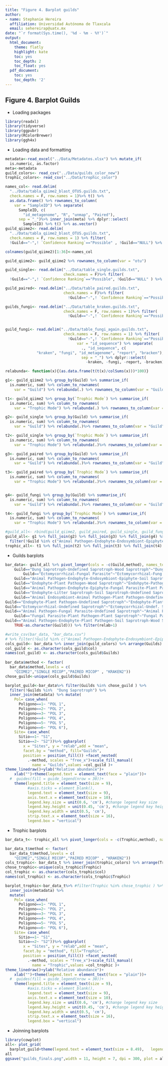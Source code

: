 ```yaml
---
title: "Figure 4. Barplot guilds"
author:
- name: Stephanie Hereira
  affiliation: Universidad Autónoma de Tlaxcala
  email: sehereirap@uatx.mx
date: "`r format(Sys.time(), '%d - %m - %Y')`"
output:
  html_document:
    theme: flatly
    highlight: kate
    toc: yes
    toc_depth: 2
    toc_float: yes
  pdf_document:
    toc: yes
    toc_depth: '2'
---
```


## Figure 4. Barplot Guilds

- Loading packages 
```r
library(readxl)
library(tidyverse)
library(ggpubr)
library(RColorBrewer)
library(ggh4x)
```

- Loading data and formatting
```r
metadata<-read_excel("../Data/Metadatos.xlsx") %>% mutate_if(
  is.numeric, as.factor)
meta<-metadata
guild_colors<- read_csv("../Data/guilds_color_new")
trophic_colors<- read_csv("../Data/trophic_color")

names_col<- read.delim(
  "../Data/tabla_qiime2_blast_OTUS.guilds.txt", 
  check.names = F, row.names = 1)%>% t() %>% 
  as.data.frame() %>% rownames_to_column(
    var = "SampleID") %>% separate(
      SampleID, c(
        "id_metagenome", "R", "unmap", "Paired"), 
      sep = "_")%>% inner_join(meta) %>% dplyr::select(
        SampleID) %>% t() %>% as.vector()
guild_qiime2<- read.delim(
  "../Data/tabla_qiime2_blast_OTUS.guilds.txt", 
  check.names = F, row.names = 1) %>% filter(
  !Guild=="-",! `Confidence Ranking`=="Possible" , !Guild=="NULL") %>% mutate(Method="QIIME2")

colnames(guild_qiime2)[1:36]<-names_col

guild_qiime2<- guild_qiime2 %>% rownames_to_column(var = "otu")

guild_single<- read.delim("../Data/table_single.guilds.txt", 
                          check.names = F)%>% filter(
  !Guild=="-",! `Confidence Ranking`=="Possible", !Guild=="NULL" ) %>% mutate(Method="MICOP SINGLE")

guild_paired<- read.delim("../Data/table_paired.guilds.txt", 
                          check.names = F)%>% filter(
                            !Guild=="-",! `Confidence Ranking`=="Possible" ) %>% mutate(Method="MICOP PAIRED")

guilds_fungi<- read.delim("../Data/table_kraken.guilds.txt", 
                          check.names = F, row.names = 1)%>% filter(
                            !Guild=="-",! `Confidence Ranking`=="Possible" ) %>% mutate(otu=paste0("otu", rownames(.))) %>% select_at(vars(!starts_with("kraken")))


guild_fungi<- read.delim("../Data/table_fungi_again.guilds.txt", 
                          check.names = F, row.names = 1) %>% filter(
                            !Guild=="-",! `Confidence Ranking`=="Possible" ,   !Guild=="NULL") %>% mutate(otu=paste0("otu", rownames(.))) %>% column_to_rownames(var = "otu")%>% select_if(is.numeric)%>% t() %>% as.data.frame() %>% rownames_to_column(
                                var = "id_sequence") %>% separate(
                                  ., "id_sequence", c(
              "kraken", "fungi", "id_metagenome", "report", "bracken"), 
                                  sep = "_") %>% dplyr::select(
                                    -kraken, -fungi, -report, -bracken) %>% full_join(metadata) %>% dplyr::select(-id_sequence:-Names, -id_metagenome) %>% column_to_rownames(var = "SampleID") %>% t() %>% as.data.frame() %>% rownames_to_column(var = "otu") %>% inner_join(guilds_fungi)%>% mutate(Method="KRAKEN2")

relabunda<- function(x){(as.data.frame(t(t(x)/colSums(x)))*100)}

g1<- guild_qiime2 %>% group_by(Guild) %>% summarise_if(
  is.numeric, sum) %>% column_to_rownames(
    var = "Guild") %>% relabunda(.) %>% rownames_to_column(var = "Guild") %>% mutate(method="QIIME2") %>%  mutate(total = rowMeans(across(where(is.numeric)))) %>% top_n(n = 10, wt = total) %>% dplyr::select(-total)

t1<- guild_qiime2 %>% group_by(`Trophic Mode`) %>% summarise_if(
  is.numeric, sum) %>% column_to_rownames(
    var = "Trophic Mode") %>% relabunda(.) %>% rownames_to_column(var = "Trophic") %>% mutate(method="QIIME2")

g2<- guild_single %>% group_by(Guild) %>% summarise_if(
  is.numeric, sum) %>% column_to_rownames(
    var = "Guild") %>% relabunda(.)%>% rownames_to_column(var = "Guild")%>% mutate(method="SINGLE MICOP")%>%  mutate(total = rowMeans(across(where(is.numeric)))) %>% top_n(n = 10, wt = total)%>% dplyr::select(-total)

t2<- guild_single %>% group_by(`Trophic Mode`) %>% summarise_if(
  is.numeric, sum) %>% column_to_rownames(
    var = "Trophic Mode") %>% relabunda(.)%>% rownames_to_column(var = "Trophic")%>% mutate(method="SINGLE MICOP")

g3<- guild_paired %>% group_by(Guild) %>% summarise_if(
  is.numeric, sum) %>% column_to_rownames(
    var = "Guild") %>% relabunda(.)%>% rownames_to_column(var = "Guild")%>% mutate(method="PAIRED MICOP")%>%  mutate(total = rowMeans(across(where(is.numeric)))) %>% top_n(n = 10, wt = total)%>% dplyr::select(-total)

t3<- guild_paired %>% group_by(`Trophic Mode`) %>% summarise_if(
  is.numeric, sum) %>% column_to_rownames(
    var = "Trophic Mode") %>% relabunda(.)%>% rownames_to_column(var = "Trophic")%>% mutate(method="PAIRED MICOP")


g4<- guild_fungi %>% group_by(Guild) %>% summarise_if(
  is.numeric, sum) %>% column_to_rownames(
    var = "Guild") %>% relabunda(.)%>% rownames_to_column(var = "Guild")%>% mutate(method="KRAKEN2")%>%  mutate(total = rowMeans(across(where(is.numeric)))) %>% top_n(n = 10, wt = total)%>% dplyr::select(-total)

t4<- guild_fungi %>% group_by(`Trophic Mode`) %>% summarise_if(
  is.numeric, sum) %>% column_to_rownames(
    var = "Trophic Mode") %>% relabunda(.)%>% rownames_to_column(var = "Trophic")%>% mutate(method="KRAKEN2")

#guild_all<- rbind(guild_qiime2, guild_paired, guild_single, guild_fungi)
guild_all<- g1 %>% full_join(g2) %>% full_join(g3) %>% full_join(g4) %>%
  filter(!Guild %in% c("Animal Pathogen-Endophyte-Endosymbiont-Epiphyte-Soil Saprotroph-Undefined Saprotroph", "Animal Pathogen-Soil Saprotroph", "Endophyte-Undefined Saprotroph"))
trophic_all<- t1 %>% full_join(t2) %>% full_join(t3) %>% full_join(t4)


```


- Guilds barplots
```r

bar_data<- guild_all %>% pivot_longer(cols = -c(Guild,method), names_to = "SampleID", values_to = "relab")%>% mutate(Guilds=case_when(
    Guild=="Dung Saprotroph-Undefined Saprotroph-Wood Saprotroph"~"Dung Sap.-Undef Sap.-Wood Sap.",
        Guild=="Ectomycorrhizal-Fungal Parasite"~"Ectomycorrhizal-Fung.Parasit",
    Guild=="Animal Pathogen-Endophyte-Endosymbiont-Epiphyte-Soil Saprotroph-Undefined Saprotroph"~"Animal P-Endoph/symb-Undef. Sap.",
    Guild=="Endophyte-Plant Pathogen-Wood Saprotroph"~"Endohpyte-Pathogen-Saprotroph",
    Guild=="Animal Pathogen-Endophyte-Epiphyte-Fungal Parasite-Plant Pathogen-Wood Saprotroph"~"Animal-Plant P-Endophyte-Saprotroph",
    Guild=="Endophyte-Litter Saprotroph-Soil Saprotroph-Undefined Saprotroph"~"Endophyte-Undefined Saprotrop",
    Guild=="Animal Endosymbiont-Animal Pathogen-Plant Pathogen-Undefined Saprotroph"~"Animal-Plant endosymb-P-Undef. Sap.",
Guild=="Endophyte-Plant Pathogen-Undefined Saprotroph"~"Endophyte-Plant Pathogen-Undef. Sap.",
Guild=="Ectomycorrhizal-Undefined Saprotroph"~"Ectomycorrhizal-Undef. Sap.",
Guild=="Animal Pathogen-Fungal Parasite-Undefined Saprotroph"~"Animal P-Fungal Parasite-Undef. Sap.",
    Guild=="Fungal Parasite-Plant Pathogen-Plant Saprotroph"~"Fungal Parasite-Plant Path-Plant Sap.",
Guild=="Animal Pathogen-Endophyte-Plant Pathogen-Soil Saprotroph-Wood Saprotroph" ~"Animal Pathogen-Endoph-Plant P-Soil/Wood Sap", 
    TRUE~as.character(Guild))) %>% filter(relab>1)

#write_csv(bar_data, "bar_data.csv")
# %>% filter(!Guild %in% c("Animal Pathogen-Endophyte-Endosymbiont-Epiphyte-Soil Saprotroph-Undefined Saprotroph", "Dung Saprotroph-Undefined Saprotroph-Wood Saprotroph", "Ectomycorrhizal-Undefined Saprotroph", "Dung Saprotroph-Wood Saprotroph" ))
cols_guild<- bar_data %>% inner_join(guild_colors) %>% arrange(Guilds)
col_guild <- as.character(cols_guild$col)
names(col_guild) <- as.character(cols_guild$Guilds)
  
bar_data$method <- factor(
  bar_data$method,levels = c(
    "QIIME2","SINGLE MICOP","PAIRED MICOP" , "KRAKEN2"))
chose_guild<-unique(cols_guild$Guilds)  

barplot_guild<-bar_data%>% filter(Guilds %in% chose_guild ) %>%
  filter(!Guilds %in%  "Dung Saprotroph") %>% 
  inner_join(metadata) %>% mutate(
    Pol= case_when(
      Poligono==1~ "POL 1",
      Poligono==2~ "POL 2",
      Poligono==3~ "POL 3",
      Poligono==4~ "POL 4",
      Poligono==5~ "POL 5",
      Poligono==6~ "POL 6"),
    Site= case_when(
      Sitio==1~ "S1",
      Sitio==2~ "S2"))%>% ggbarplot(
        x = "Sites", y = "relab",add = "mean",
        facet.by = "method", fill="Guilds", 
        position = position_fill()) +facet_nested(
          .~method, scales = "free_x")+scale_fill_manual(
            name = "Guilds",values =col_guild )+
theme_linedraw()+ylab("Relative abundance")+
    xlab("")+theme(legend.text = element_text(face = "plain"))+
  #  guides(fill = guide_legend(nrow = 30))+
    theme(legend.title = element_text(size = 9),
          #axis.ticks = element_blank(),
          legend.text = element_text(size = 9), 
          axis.text.x = element_text(size = 10),
          legend.key.size = unit(0.6, 'cm'), #change legend key size
          legend.key.height = unit(0.45, 'cm'), #change legend key height
          legend.key.width = unit(0.5, 'cm'),
          strip.text.x = element_text(size = 16),
          legend.box = "vertical")
```

- Trophic barplots
```r

bar_data_t<- trophic_all %>% pivot_longer(cols = -c(Trophic,method), names_to = "SampleID", values_to = "relab")#%>% filter(!Trophic %in% c("Pathotroph-Saprotroph-Symbiotroph" ))

bar_data_t$method <- factor(
  bar_data_t$method,levels = c(
    "QIIME2","SINGLE MICOP","PAIRED MICOP" , "KRAKEN2"))
cols_trophic<- bar_data_t %>% inner_join(trophic_colors) %>% arrange(Trophic)
chose_trophic<-unique(cols_trophic$Trophic)  
col_trophic <- as.character(cols_trophic$col)
names(col_trophic) <- as.character(cols_trophic$Trophic)

barplot_trophic<-bar_data_t%>% #filter(Trophic %in% chose_trophic ) %>% 
  inner_join(metadata) %>% 
  mutate(
    Pol= case_when(
      Poligono==1~ "POL 1",
      Poligono==2~ "POL 2",
      Poligono==3~ "POL 3",
      Poligono==4~ "POL 4",
      Poligono==5~ "POL 5",
      Poligono==6~ "POL 6"),
    Site= case_when(
      Sitio==1~ "S1",
      Sitio==2~ "S2"))%>% ggbarplot(
        x = "Sites", y = "relab",add = "mean",
        facet.by = "method", fill="Trophic", 
        position = position_fill()) +facet_nested(
          .~method, scales = "free_x")+scale_fill_manual(
            name = "Trophic",values =col_trophic )+
theme_linedraw()+ylab("Relative abundance")+
    xlab("")+theme(legend.text = element_text(face = "plain"))+
  #  guides(fill = guide_legend(nrow = 30))+
    theme(legend.title = element_text(size = 9),
          #axis.ticks = element_blank(),
          legend.text = element_text(size = 9), 
          axis.text.x = element_text(size = 10),
          legend.key.size = unit(0.6, 'cm'), #change legend key size
          legend.key.height = unit(0.45, 'cm'), #change legend key height
          legend.key.width = unit(0.5, 'cm'),
          strip.text.x = element_text(size = 16),
          legend.box = "vertical")

```

- Joinning barplots 
```r
library(cowplot)
all<- plot_grid(
  barplot_guild+theme(legend.text = element_text(size = 8.49),   legend.title = element_text(face = "bold")),                  barplot_trophic+theme(legend.text = element_text(size = 8.5),  legend.title = element_text(face = "bold")), nrow = 2, rel_heights = c(1,1))
all
ggsave("guilds_finals.png",width = 11, height = 7, dpi = 300, plot = all, device = "png")

```

